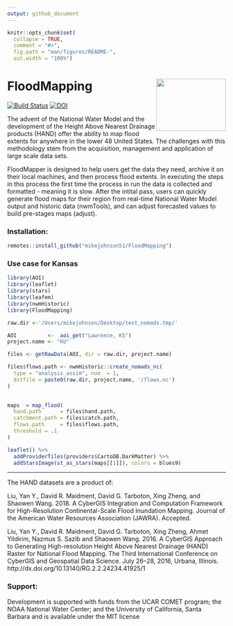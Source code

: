 ```yaml
---
output: github_document
---
```


<!-- README.md is generated from README.Rmd. Please edit that file -->

```r
knitr::opts_chunk$set(
  collapse = TRUE,
  comment = "#>",
  fig.path = "man/figures/README-",
  out.width = "100%")
```

# FloodMapping <img src="man/figures/logo.png" width=160 height = 120 align="right"/>

<!-- badges: start -->

[![Build Status](https://travis-ci.org/mikejohnson51/FloodMapping.svg?branch=master)](https://travis-ci.org/mikejohnson51/FloodMapping)
[![DOI](https://zenodo.org/badge/130427796.svg)](https://zenodo.org/badge/latestdoi/130427796)
<!-- badges: end -->


The advent of the National Water Model and the development of the Height Above Nearest Drainage products (HAND) offer the ability to map flood extents for anywhere in the lower 48 United States. The challenges with this methodology stem from the acquisition, management and application of large scale data sets. 

FloodMapper is designed to help users get the data they need, archive it on their local machines, and then process flood extents. In executing the steps in this process the first time the process in run the data is  collected and formatted - meaning it is slow. After the intital pass,  users can quickly generate flood maps for their region from real-time National Water Model output and historic data (nwmTools), and can adjust forecasted values to build pre-stages maps (adjust). 


### Installation:

```r
remotes::install_github("mikejohnson51/FloodMapping")
```

### Use case for Kansas
```r
library(AOI)
library(leaflet)
library(stars)
library(leafem)
library(nwmHistoric)
library(FloodMapping)

raw.dir <-'/Users/mikejohnson/Desktop/test_nomads.tmp/'

AOI          <-  aoi_get("Lawrence, KS")
project.name <- "KU"

files <- getRawData(AOI, dir = raw.dir, project.name)

files$flows.path <- nwmHistoric::create_nomads_nc(
  type = "analysis_assim", num  = 1,
  dstfile = paste0(raw.dir, project.name, '/flows.nc')
)
  

maps  = map_flood(
  hand.path      = files$hand.path,
  catchment.path = files$catch.path,
  flows.path     = files$flows.path,
  threshold = .1
)

leaflet() %>%
  addProviderTiles(providers$CartoDB.DarkMatter) %>%
  addStarsImage(st_as_stars(maps[[1]]), colors = blues9)
```

______

The HAND datasets are a product of:

Liu, Yan Y., David R. Maidment, David G. Tarboton, Xing Zheng, and Shaowen Wang. 2018. A CyberGIS Integration and Computation Framework for High-Resolution Continental-Scale Flood Inundation Mapping. Journal of the American Water Resources Association (JAWRA). Accepted.

Liu, Yan Y., David R. Maidment, David G. Tarboton, Xing Zheng, Ahmet Yildirim, Nazmus S. Sazib and Shaowen Wang. 2016. A CyberGIS Approach to Generating High-resolution Height Above Nearest Drainage (HAND) Raster for National Flood Mapping. The Third International Conference on CyberGIS and Geospatial Data Science. July 26–28, 2016, Urbana, Illinois. http://dx.doi.org/10.13140/RG.2.2.24234.41925/1

### Support:

Development is supported with funds from the UCAR COMET program; the NOAA National Water Center; and the University of California, Santa Barbara and is available under the MIT license




